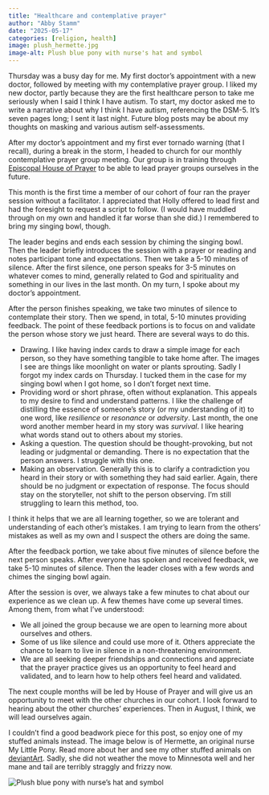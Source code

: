 ```yaml
---
title: "Healthcare and contemplative prayer"
author: "Abby Stamm"
date: "2025-05-17"
categories: [religion, health]
image: plush_hermette.jpg
image-alt: Plush blue pony with nurse's hat and symbol
---
```


Thursday was a busy day for me. My first doctor's appointment with a new doctor, followed by meeting with my contemplative prayer group. I liked my new doctor, partly because they are the first healthcare person to take me seriously when I said I think I have autism. To start, my doctor asked me to write a narrative about why I think I have autism, referencing the DSM-5. It's seven pages long; I sent it last night. Future blog posts may be about my thoughts on masking and various autism self-assessments. 

After my doctor's appointment and my first ever tornado warning (that I recall), during a break in the storm, I headed to church for our monthly contemplative prayer group meeting. Our group is in training through [Episcopal House of Prayer](https://ehouseofprayer.org/) to be able to lead prayer groups ourselves in the future.

This month is the first time a member of our cohort of four ran the prayer session without a facilitator. I appreciated that Holly offered to lead first and had the foresight to request a script to follow. (I would have muddled through on my own and handled it far worse than she did.) I remembered to bring my singing bowl, though. 

The leader begins and ends each session by chiming the singing bowl. Then the leader briefly introduces the session with a prayer or reading and notes participant tone and expectations. Then we take a 5-10 minutes of silence. After the first silence, one person speaks for 3-5 minutes on whatever comes to mind, generally related to God and spirituality and something in our lives in the last month. On my turn, I spoke about my doctor's appointment.

After the person finishes speaking, we take two minutes of silence to contemplate their story. Then we spend, in total, 5-10 minutes providing feedback. The point of these feedback portions is to focus on and validate the person whose story we just heard. There are several ways to do this. 

* Drawing. I like having index cards to draw a simple image for each person, so they have something tangible to take home after. The images I see are things like moonlight on water or plants sprouting. Sadly I forgot my index cards on Thursday. I tucked them in the case for my singing bowl when I got home, so I don't forget next time.
* Providing word or short phrase, often without explanation. This appeals to my desire to find and understand patterns. I like the challenge of distilling the essence of someone's story (or my understanding of it) to one word, like *resilience* or *resonance* or *adversity*. Last month, the one word another member heard in my story was *survival*. I like hearing what words stand out to others about my stories. 
* Asking a question. The question should be thought-provoking, but not leading or judgmental or demanding. There is no expectation that the person answers. I struggle with this one. 
* Making an observation. Generally this is to clarify a contradiction you heard in their story or with something they had said earlier. Again, there should be no judgment or expectation of response. The focus should stay on the storyteller, not shift to the person observing. I'm still struggling to learn this method, too.

I think it helps that we are all learning together, so we are tolerant and understanding of each other's mistakes. I am trying to learn from the others' mistakes as well as my own and I suspect the others are doing the same.

After the feedback portion, we take about five minutes of silence before the next person speaks. After everyone has spoken and received feedback, we take 5-10 minutes of silence. Then the leader closes with a few words and chimes the singing bowl again.

After the session is over, we always take a few minutes to chat about our experience as we clean up. A few themes have come up several times. Among them, from what I've understood:

* We all joined the group because we are open to learning more about ourselves and others. 
* Some of us like silence and could use more of it. Others appreciate the chance to learn to live in silence in a non-threatening environment. 
* We are all seeking deeper friendships and connections and appreciate that the prayer practice gives us an opportunity to feel heard and validated, and to learn how to help others feel heard and validated.

The next couple months will be led by House of Prayer and will give us an opportunity to meet with the other churches in our cohort. I look forward to hearing about the other churches' experiences. Then in August, I think, we will lead ourselves again.

I couldn't find a good beadwork piece for this post, so enjoy one of my stuffed animals instead. The image below is of Hermette, an original nurse My Little Pony. Read more about her and see my other stuffed animals on [deviantArt](https://www.deviantart.com/anabiyeni/art/Plush-My-Little-Pony-Hermette-521434046). Sadly, she did not weather the move to Minnesota well and her mane and tail are terribly straggly and frizzy now. 

![Plush blue pony with nurse's hat and symbol](plush_hermette.jpg)\
